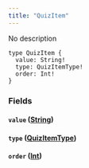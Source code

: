 ```yaml
---
title: "QuizItem"
---
```


No description

```
type QuizItem {
  value: String!
  type: QuizItemType!
  order: Int!
}

```

### Fields[](#fields "Direct link to heading")

#### `value` ([String](/developer/graphql-api/references/scalars/string))[](#value-string "Direct link to heading")

#### `type` ([QuizItemType](/developer/graphql-api/references/enums/quiz-item-type))[](#type-quizitemtype "Direct link to heading")

#### `order` ([Int](/developer/graphql-api/references/scalars/int))[](#order-int "Direct link to heading")